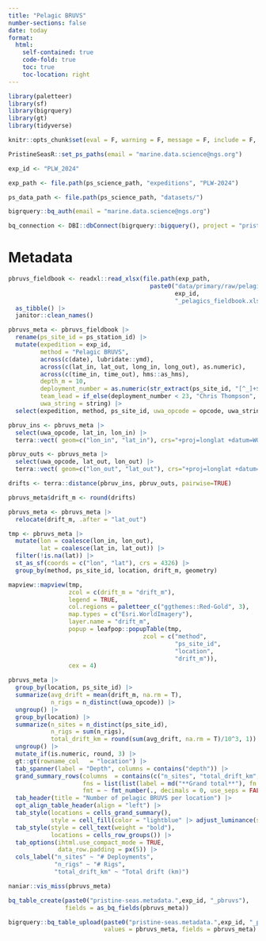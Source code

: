 ```yaml
---
title: "Pelagic BRUVS"
number-sections: false
date: today
format: 
  html:
    self-contained: true
    code-fold: true
    toc: true
    toc-location: right
---
```


```r
library(paletteer)
library(sf)
library(bigrquery)
library(gt)
library(tidyverse)

knitr::opts_chunk$set(eval = F, warning = F, message = F, include = F, echo = F)

PristineSeasR::set_ps_paths(email = "marine.data.science@ngs.org")

exp_id <- "PLW_2024"

exp_path <- file.path(ps_science_path, "expeditions", "PLW-2024")

ps_data_path <- file.path(ps_science_path, "datasets/")

bigrquery::bq_auth(email = "marine.data.science@ngs.org")

bq_connection <- DBI::dbConnect(bigrquery::bigquery(), project = "pristine-seas")
```

# Metadata

```r
pbruvs_fieldbook <- readxl::read_xlsx(file.path(exp_path, 
                                        paste0("data/primary/raw/pelagics/",
                                               exp_id,
                                               "_pelagics_fieldbook.xlsx"))) |> 
  as_tibble() |> 
  janitor::clean_names() 

pbruvs_meta <- pbruvs_fieldbook |> 
  rename(ps_site_id = ps_station_id) |> 
  mutate(expedition = exp_id, 
         method = "Pelagic BRUVS",
         across(c(date), lubridate::ymd),
         across(c(lat_in, lat_out, long_in, long_out), as.numeric),
         across(c(time_in, time_out), hms::as_hms),
         depth_m = 10,
         deployment_number = as.numeric(str_extract(ps_site_id, "[^_]+$")),
         team_lead = if_else(deployment_number < 23, "Chris Thompson", "Vyv Summers"),
         uwa_string = string) |> 
  select(expedition, method, ps_site_id, uwa_opcode = opcode, uwa_string , location, date, time_in, time_out, lon_in = long_in, lat_in,  lon_out = long_out, lat_out, depth_m, rig, left_cam, right_cam, bait, team_lead, scan_notes = species_notes, field_comments)
```

```r
pbruv_ins <- pbruvs_meta |> 
  select(uwa_opcode, lat_in, lon_in) |> 
  terra::vect( geom=c("lon_in", "lat_in"), crs="+proj=longlat +datum=WGS84")

pbruv_outs <- pbruvs_meta |> 
  select(uwa_opcode, lat_out, lon_out) |> 
  terra::vect( geom=c("lon_out", "lat_out"), crs="+proj=longlat +datum=WGS84")

drifts <- terra::distance(pbruv_ins, pbruv_outs, pairwise=TRUE)

pbruvs_meta$drift_m <- round(drifts)

pbruvs_meta <- pbruvs_meta |> 
  relocate(drift_m, .after = "lat_out")
```

```r
tmp <- pbruvs_meta |> 
  mutate(lon = coalesce(lon_in, lon_out),
         lat = coalesce(lat_in, lat_out)) |> 
  filter(!is.na(lat)) |> 
  st_as_sf(coords = c("lon", "lat"), crs = 4326) |> 
  group_by(method, ps_site_id, location, drift_m, geometry) 

mapview::mapview(tmp,
                 zcol = c(drift_m = "drift_m"), 
                 legend = TRUE,
                 col.regions = paletteer_c("ggthemes::Red-Gold", 3),
                 map.types = c("Esri.WorldImagery"),
                 layer.name = "drift_m",
                 popup = leafpop::popupTable(tmp,
                                      zcol = c("method",
                                               "ps_site_id",
                                               "location",
                                               "drift_m")),
                 cex = 4)
```

```r
pbruvs_meta |> 
  group_by(location, ps_site_id) |> 
  summarize(avg_drift = mean(drift_m, na.rm = T),
            n_rigs = n_distinct(uwa_opcode)) |> 
  ungroup() |> 
  group_by(location) |> 
  summarize(n_sites = n_distinct(ps_site_id),
            n_rigs = sum(n_rigs),
            total_drift_km = round(sum(avg_drift, na.rm = T)/10^3, 1)) |> 
  ungroup() |> 
  mutate_if(is.numeric, round, 3) |> 
  gt::gt(rowname_col   = "location") |> 
  tab_spanner(label = "Depth", columns = contains("depth")) |> 
  grand_summary_rows(columns  = contains(c("n_sites", "total_drift_km", "n_rigs")),
                     fns = list(list(label = md("**Grand total**"), fn = "sum")),
                     fmt = ~ fmt_number(., decimals = 0, use_seps = FALSE)) |> 
  tab_header(title = "Number of pelagic BRUVS per location") |> 
  opt_align_table_header(align = "left") |> 
  tab_style(locations = cells_grand_summary(),
            style = cell_fill(color = "lightblue" |> adjust_luminance(steps = +2))) |> 
  tab_style(style = cell_text(weight = "bold"),
            locations = cells_row_groups()) |> 
  tab_options(ihtml.use_compact_mode = TRUE,
              data_row.padding = px(5)) |> 
  cols_label("n_sites" ~ "# Deployments",
             "n_rigs" ~ "# Rigs",
             "total_drift_km" ~ "Total drift (km)") 
```

```r
naniar::vis_miss(pbruvs_meta)
```

```r
bq_table_create(paste0("pristine-seas.metadata.",exp_id, "_pbruvs"), 
                fields = as_bq_fields(pbruvs_meta))

bigrquery::bq_table_upload(paste0("pristine-seas.metadata.",exp_id, "_pbruvs"), 
                           values = pbruvs_meta, fields = pbruvs_meta)
```

